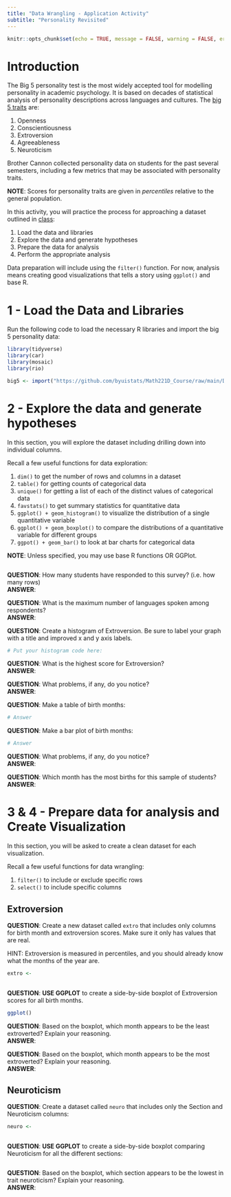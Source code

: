 ```yaml
---
title: "Data Wrangling - Application Activity"
subtitle: "Personality Revisited"
---
```

```r
knitr::opts_chunk$set(echo = TRUE, message = FALSE, warning = FALSE, error = TRUE)
```


# Introduction

The Big 5 personality test is the most widely accepted tool for modelling personality in academic psychology.  It is based on decades of statistical analysis of personality descriptions across languages and cultures.  The [big 5 traits](https://en.wikipedia.org/wiki/Big_Five_personality_traits)  are:

1. Openness
2. Conscientiousness
3. Extroversion
4. Agreeableness
5. Neuroticism

Brother Cannon collected personality data on students for the past several semesters, including a few metrics that may be associated with personality traits.  

__NOTE__:  Scores for personality traits are given in *percentiles* relative to the general population.  

In this activity, you will practice the process for approaching a dataset outlined in [class](https://byuistats.github.io/Math221D_Course/2-Tidy_Data/05-Exploring_New_Data_with_Tidyverse.html):

  1. Load the data and libraries
  2. Explore the data and generate hypotheses
  3. Prepare the data for analysis
  4. Perform the appropriate analysis
  
Data preparation will include using the `filter()` function.  For now, analysis means creating good visualizations that tells a story using `ggplot()` and base R.  

# 1 - Load the Data and Libraries

Run the following code to load the necessary R libraries and import the big 5 personality data:  

```r
library(tidyverse)
library(car)
library(mosaic)
library(rio)

big5 <- import("https://github.com/byuistats/Math221D_Course/raw/main/Data/All_class_combined_personality_data.csv") %>% tibble()

```


# 2 - Explore the data and generate hypotheses

In this section, you will explore the dataset including drilling down into individual columns.  

Recall a few useful functions for data exploration:

1. `dim()` to get the number of rows and columns in a dataset
2. `table()` for getting counts of categorical data
3. `unique()` for getting a list of each of the distinct values of categorical data
4. `favstats()` to get summary statistics for quantitative data
5. `ggplot() + geom_histogram()` to visualize the distribution of a single quantitative variable
6. `ggplot() + geom_boxplot()`   to compare the distributions of a quantitative variable for different groups
7. `ggpot() + geom_bar()` to look at bar charts for categorical data

__NOTE__:  Unless specified, you may use base R functions OR GGPlot.  

```r

```


__QUESTION__:  How many students have responded to this survey? (i.e. how many rows)  
__ANSWER__:  

__QUESTION__:  What is the maximum number of languages spoken among respondents?  
__ANSWER__:  

__QUESTION__:  Create a histogram of Extroversion. Be sure to label your graph with a title and improved x and y axis labels.   
```r
# Put your histogram code here:  

```


__QUESTION__:  What is the highest score for Extroversion?      
__ANSWER__:  

__QUESTION__:  What problems, if any, do you notice?  
__ANSWER__:  

__QUESTION__:  Make a table of birth months:
```r
# Answer

```


__QUESTION__:  Make a bar plot of birth months:
```r

# Answer

```


__QUESTION__:  What problems, if any, do you notice?  
__ANSWER__:  


__QUESTION__:  Which month has the most births for this sample of students?  
__ANSWER__:  


# 3 & 4 - Prepare data for analysis and Create Visualization

In this section, you will be asked to create a clean dataset for each visualization.  

Recall a few useful functions for data wrangling:

1. `filter()` to include or exclude specific rows
2. `select()` to include specific columns

## Extroversion

__QUESTION__:  Create a new dataset called `extro` that includes only columns for birth month and extroversion scores.  Make sure it only has values that are real.  

HINT: Extroversion is measured in percentiles, and you should already know what the months of the year are.

```r

extro <- 
  
```

__QUESTION__:  **USE GGPLOT** to create a side-by-side boxplot of Extroversion scores for all birth months.

```r

ggplot()

```

__QUESTION__:  Based on the boxplot, which month appears to be the least extroverted?  Explain your reasoning.  
__ANSWER__:  

__QUESTION__:    Based on the boxplot, which month appears to be the most extroverted?  Explain your reasoning.  
__ANSWER__:  


## Neuroticism

__QUESTION__:  Create a dataset called `neuro` that includes only the Section and Neuroticism columns:  

```r

neuro <- 
  
```

__QUESTION__:  **USE GGPLOT** to create a side-by-side boxplot comparing Neuroticism for all the different sections:

```r


```

__QUESTION__:    Based on the boxplot, which section appears to be the lowest in trait neuroticism?  Explain your reasoning.  
__ANSWER__:  


